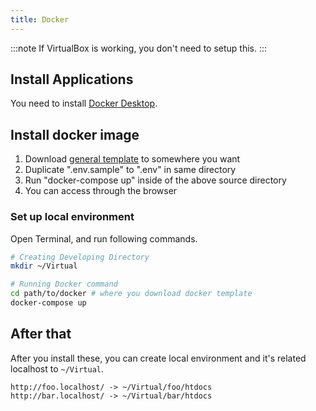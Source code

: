 ```yaml
---
title: Docker
---
```


:::note
If VirtualBox is working, you don't need to setup this.
:::

## Install Applications

You need to install [Docker Desktop](https://www.docker.com/products/docker-desktop).


## Install docker image

1. Download [general template](https://github.com/sushat4692/docker-lamp) to somewhere you want
2. Duplicate ".env.sample" to ".env" in same directory
3. Run "docker-compose up" inside of the above source directory
4. You can access through the browser


### Set up local environment

Open Terminal, and run following commands.

```bash
# Creating Developing Directory
mkdir ~/Virtual

# Running Docker command
cd path/to/docker # where you download docker template
docker-compose up
```


## After that

After you install these, you can create local environment and it's related localhost to `~/Virtual`.

```
http://foo.localhost/ -> ~/Virtual/foo/htdocs
http://bar.localhost/ -> ~/Virtual/bar/htdocs
```